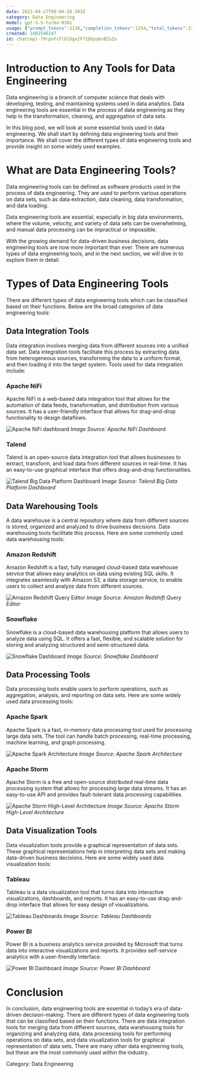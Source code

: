 ```yaml
---
date: 2023-04-27T09:04:58.503Z
category: Data Engineering
model: gpt-3.5-turbo-0301
usage: {"prompt_tokens":2136,"completion_tokens":1254,"total_tokens":3390}
created: 1682586247
id: chatcmpl-79rpnFcFlDlDgxIFY1bQyqknBZsZo
---
```


# Introduction to Any Tools for Data Engineering

Data engineering is a branch of computer science that deals with developing, testing, and maintaining systems used in data analytics. Data engineering tools are essential in the process of data engineering as they help in the transformation, cleaning, and aggregation of data sets. 

In this blog post, we will look at some essential tools used in data engineering. We shall start by defining data engineering tools and their importance. We shall cover the different types of data engineering tools and provide insight on some widely used examples. 

# What are Data Engineering Tools?

Data engineering tools can be defined as software products used in the process of data engineering. They are used to perform various operations on data sets, such as data extraction, data cleaning, data transformation, and data loading. 

Data engineering tools are essential, especially in big data environments, where the volume, velocity, and variety of data sets can be overwhelming, and manual data processing can be impractical or impossible. 

With the growing demand for data-driven business decisions, data engineering tools are now more important than ever. There are numerous types of data engineering tools, and in the next section, we will dive in to explore them in detail. 

# Types of Data Engineering Tools

There are different types of data engineering tools which can be classified based on their functions. Below are the broad categories of data engineering tools:

## Data Integration Tools

Data integration involves merging data from different sources into a unified data set. Data integration tools facilitate this process by extracting data from heterogeneous sources, transforming the data to a uniform format, and then loading it into the target system. Tools used for data integration include:

### Apache NiFi

Apache NiFi is a web-based data integration tool that allows for the automation of data feeds, transformation, and distribution from various sources. It has a user-friendly interface that allows for drag-and-drop functionality to design dataflows. 

![Apache NiFi dashboard](https://miro.medium.com/max/2000/1*BoMDCg1a0E0GL4W4p-4gDQ.png)
_Image Source: Apache NiFi Dashboard_

### Talend

Talend is an open-source data integration tool that allows businesses to extract, transform, and load data from different sources in real-time. It has an easy-to-use graphical interface that offers drag-and-drop functionalities. 

![Talend Big Data Platform Dashboard](https://www.xplenty.com/wp-content/uploads/2019/12/Talend-Big-data-platform.png)
_Image Source: Talend Big Data Platform Dashboard_

## Data Warehousing Tools

A data warehouse is a central repository where data from different sources is stored, organized and analyzed to drive business decisions. Data warehousing tools facilitate this process. Here are some commonly used data warehousing tools:

### Amazon Redshift

Amazon Redshift is a fast, fully managed cloud-based data warehouse service that allows easy analytics on data using existing SQL skills. It integrates seamlessly with Amazon S3, a data storage service, to enable users to collect and analyze data from different sources. 

![Amazon Redshift Query Editor](https://docs.aws.amazon.com/redshift/latest/dg/images/query-editor.png)
_Image Source: Amazon Redshift Query Editor_

### Snowflake

Snowflake is a cloud-based data warehousing platform that allows users to analyze data using SQL. It offers a fast, flexible, and scalable solution for storing and analyzing structured and semi-structured data. 

![Snowflake Dashboard](https://www.snowflake.com/wp-content/uploads/2020/11/snowflake-product-page-graphic_2.png)
_Image Source: Snowflake Dashboard_

## Data Processing Tools

Data processing tools enable users to perform operations, such as aggregation, analysis, and reporting on data sets. Here are some widely used data processing tools:

### Apache Spark

Apache Spark is a fast, in-memory data processing tool used for processing large data sets. The tool can handle batch processing, real-time processing, machine learning, and graph processing. 

![Apache Spark Architecture](https://databricks.com/wp-content/uploads/2021/04/Unified-Analytics-Platform_Mosaic.png)
_Image Source: Apache Spark Architecture_

### Apache Storm

Apache Storm is a free and open-source distributed real-time data processing system that allows for processing large data streams. It has an easy-to-use API and provides fault-tolerant data processing capabilities. 

![Apache Storm High-Level Architecture](https://www.oreilly.com/library/view/real-time-analytics/9781491913777/assets/stormarch.png)
_Image Source: Apache Storm High-Level Architecture_

## Data Visualization Tools

Data visualization tools provide a graphical representation of data sets. These graphical representations help in interpreting data sets and making data-driven business decisions. Here are some widely used data visualization tools:

### Tableau

Tableau is a data visualization tool that turns data into interactive visualizations, dashboards, and reports. It has an easy-to-use drag-and-drop interface that allows for easy design of visualizations. 

![Tableau Dashboards](https://site-cdn.tableau.com/blog-static/en-us/June-2021-Updates/Tableau-2021-2-Data-Prep.png)
_Image Source: Tableau Dashboards_

### Power BI

Power BI is a business analytics service provided by Microsoft that turns data into interactive visualizations and reports. It provides self-service analytics with a user-friendly interface. 

![Power BI Dashboard](https://techcommunity.microsoft.com/t5/image/serverpage/image-id/199090iBA3ED87CF7D73035?v=v2)
_Image Source: Power BI Dashboard_

# Conclusion

In conclusion, data engineering tools are essential in today’s era of data-driven decision-making. There are different types of data engineering tools that can be classified based on their functions. There are data integration tools for merging data from different sources, data warehousing tools for organizing and analyzing data, data processing tools for performing operations on data sets, and data visualization tools for graphical representation of data sets. There are many other data engineering tools, but these are the most commonly used within the industry. 

Category: Data Engineering